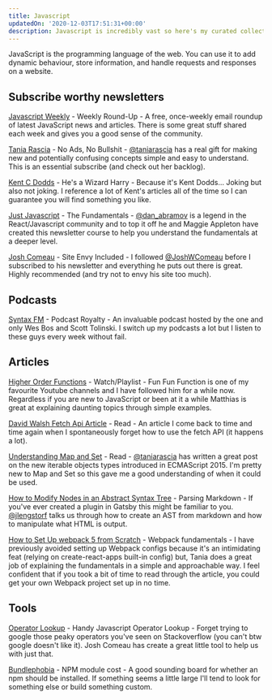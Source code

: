 ```yaml
---
title: Javascript
updatedOn: '2020-12-03T17:51:31+00:00'
description: Javascript is incredibly vast so here's my curated collection of articles, tools and subscriptions I reference frequently.
---
```


JavaScript is the programming language of the web. You can use it to add dynamic behaviour, store information, and handle requests and responses on a website.

## Subscribe worthy newsletters

[Javascript Weekly](https://javascriptweekly.com/) - Weekly Round-Up - A free, once-weekly email roundup of latest JavaScript news and articles. There is some great stuff shared each week and gives you a good sense of the community.

[Tania Rascia](https://www.taniarascia.com/) - No Ads, No Bullshit - [@taniarascia](https://twitter.com/taniarascia) has a real gift for making new and potentially confusing concepts simple and easy to understand. This is an essential subscribe (and check out her backlog).

[Kent C Dodds](https://kentcdodds.com/subscribe/) - He's a Wizard Harry - Because it's Kent Dodds... Joking but also not joking. I reference a lot of Kent's articles all of the time so I can guarantee you will find something you like.

[Just Javascript](https://justjavascript.com/) - The Fundamentals - [@dan_abramov](https://twitter.com/dan_abramov) is a legend in the React/Javascript community and to top it off he and Maggie Appleton have created this newsletter course to help you understand the fundamentals at a deeper level.

[Josh Comeau](https://joshwcomeau.com/) - Site Envy Included - I followed [@JoshWComeau](https://twitter.com/JoshWComeau) before I subscribed to his newsletter and everything he puts out there is great. Highly recommended (and try not to envy his site too much).

## Podcasts

[Syntax FM](https://syntax.fm/) - Podcast Royalty - An invaluable podcast hosted by the one and only Wes Bos and Scott Tolinski. I switch up my podcasts a lot but I listen to these guys every week without fail.

## Articles

[Higher Order Functions](https://www.youtube.com/watch?v=BMUiFMZr7vk&list=PL0zVEGEvSaeEd9hlmCXrk5yUyqUag-n84) - Watch/Playlist - Fun Fun Function is one of my favourite Youtube channels and I have followed him for a while now. Regardless if you are new to JavaScript or been at it a while Matthias is great at explaining daunting topics through simple examples.

[David Walsh Fetch Api Article](https://davidwalsh.name/fetch) - Read - An article I come back to time and time again when I spontaneously forget how to use the fetch API (it happens a lot).

[Understanding Map and Set](https://www.taniarascia.com/understanding-map-and-set-javascript/) - Read - [@taniarascia](https://twitter.com/taniarascia) has written a great post on the new iterable objects types introduced in ECMAScript 2015. I'm pretty new to Map and Set so this gave me a good understanding of when it could be used.

[How to Modify Nodes in an Abstract Syntax Tree](https://css-tricks.com/how-to-modify-nodes-in-an-abstract-syntax-tree/) - Parsing Markdown - If you've ever created a plugin in Gatsby this might be familiar to you. [@jlengstorf](https://twitter.com/jlengstorf) talks us through how to create an AST from markdown and how to manipulate what HTML is output.

[How to Set Up webpack 5 from Scratch](https://www.taniarascia.com/how-to-use-webpack/) - Webpack fundamentals - I have previously avoided setting up Webpack configs because it's an intimidating feat (relying on create-react-apps built-in config) but, Tania does a great job of explaining the fundamentals in a simple and approachable way. I feel confident that if you took a bit of time to read through the article, you could get your own Webpack project set up in no time.

## Tools

[Operator Lookup](https://www.joshwcomeau.com/operator-lookup/) - Handy Javascript Operator Lookup - Forget trying to google those peaky operators you've seen on Stackoverflow (you can't btw google doesn't like it). Josh Comeau has create a great little tool to help us with just that.

[Bundlephobia](https://bundlephobia.com/) - NPM module cost - A good sounding board for whether an npm should be installed. If something seems a little large I'll tend to look for something else or build something custom.
